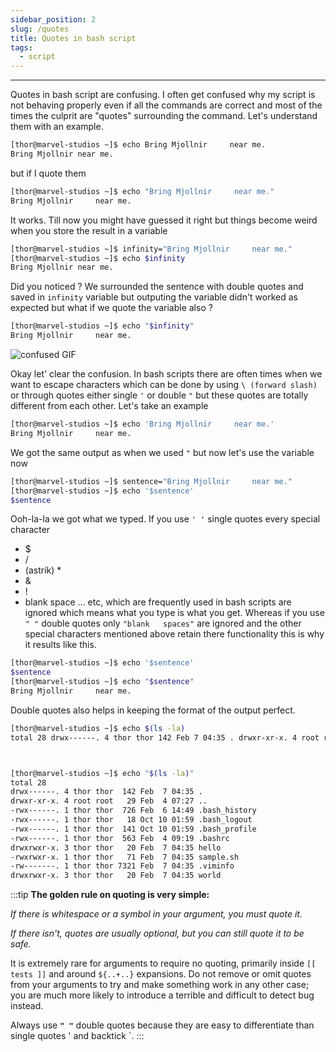 ```yaml
---
sidebar_position: 2
slug: /quotes
title: Quotes in bash script
tags: 
  - script
---
```


---
Quotes in bash script are confusing. I often get confused why my script is not behaving properly even if all the commands are correct and most of the times the culprit are "quotes" surrounding the command.
Let's understand them with an example.

```bash
[thor@marvel-studios ~]$ echo Bring Mjollnir     near me.
Bring Mjollnir near me.
```
but if I quote them 
```bash
[thor@marvel-studios ~]$ echo "Bring Mjollnir     near me."
Bring Mjollnir     near me.
```
It works. Till now you might have guessed it right but things become weird when you store the result in a variable

```bash
[thor@marvel-studios ~]$ infinity="Bring Mjollnir     near me."
[thor@marvel-studios ~]$ echo $infinity
Bring Mjollnir near me.
```

Did you noticed ? We surrounded the sentence with double quotes and saved in `infinity` variable but outputing the variable didn't worked as expected but what if we quote the variable also ?

```bash
[thor@marvel-studios ~]$ echo "$infinity"
Bring Mjollnir     near me.
```
![confused GIF](https://c.tenor.com/2f31yo7eV6kAAAAC/confused-confusion.gif)

Okay let' clear the confusion. In bash scripts there are often times when we want to escape characters which can be done by using `\ (forward slash)` or through quotes either single `'` or double `"` but these quotes are totally different from each other. Let's take an example

```bash
[thor@marvel-studios ~]$ echo 'Bring Mjollnir     near me.'
Bring Mjollnir     near me.
```
We got the same output as when we used `"` but now let's use the variable now

```bash
[thor@marvel-studios ~]$ sentence="Bring Mjollnir     near me."
[thor@marvel-studios ~]$ echo '$sentence'
$sentence
```
Ooh-la-la we got what we typed. If you use `' '` single quotes every special character
- $
- /
- (astrik) *
- &
- !
- blank space ... etc,
which are frequently used in bash scripts are ignored which means what you type is what you get. Whereas if you use `" "` double quotes only `"blank   spaces"` are ignored and the other special characters mentioned above retain there functionality this is why it results like this.
```bash
[thor@marvel-studios ~]$ echo '$sentence'
$sentence
[thor@marvel-studios ~]$ echo "$sentence"
Bring Mjollnir     near me.
```

Double quotes also helps in keeping the format of the output perfect.

```bash
[thor@marvel-studios ~]$ echo $(ls -la)
total 28 drwx------. 4 thor thor 142 Feb 7 04:35 . drwxr-xr-x. 4 root root 29 Feb 4 07:27 .. -rwx------. 1 thor thor 726 Feb 6 14:49 .bash_history -rwx------. 1 thor thor 18 Oct 10 01:59 .bash_logout -rwx------. 1 thor thor 141 Oct 10 01:59 .bash_profile -rwx------. 1 thor thor 563 Feb 4 09:19 .bashrc drwxrwxr-x. 3 thor thor 20 Feb 7 04:35 hello -rwxrwxr-x. 1 thor thor 71 Feb 7 04:35 sample.sh -rw-------. 1 thor thor 7321 Feb 7 04:35 .viminfo drwxrwxr-x. 3 thor thor 20 Feb 7 04:35 world



[thor@marvel-studios ~]$ echo "$(ls -la)"
total 28
drwx------. 4 thor thor  142 Feb  7 04:35 .
drwxr-xr-x. 4 root root   29 Feb  4 07:27 ..
-rwx------. 1 thor thor  726 Feb  6 14:49 .bash_history
-rwx------. 1 thor thor   18 Oct 10 01:59 .bash_logout
-rwx------. 1 thor thor  141 Oct 10 01:59 .bash_profile
-rwx------. 1 thor thor  563 Feb  4 09:19 .bashrc
drwxrwxr-x. 3 thor thor   20 Feb  7 04:35 hello
-rwxrwxr-x. 1 thor thor   71 Feb  7 04:35 sample.sh
-rw-------. 1 thor thor 7321 Feb  7 04:35 .viminfo
drwxrwxr-x. 3 thor thor   20 Feb  7 04:35 world
```

<!-- :::tip
Always use **`" "`** double quotes because they are easy to differentiate. single quotes ' and backtick ` are kind of hard to distinguish when you are debugging fast. And if you ever want to get ignore some special character like $ in " " you can use \ as
```bash
[thor@marvel-studios ~]$ echo "\$sentence"
$sentence
```
::: -->

:::tip
**The golden rule on quoting is very simple:**

_If there is whitespace or a symbol in your argument, you must quote it._

_If there isn't, quotes are usually optional, but you can still quote it to be safe._

It is extremely rare for arguments to require no quoting, primarily inside `[[ tests ]]` and around `${..+..}` expansions. Do not remove or omit quotes from your arguments to try and make something work in any other case; you are much more likely to introduce a terrible and difficult to detect bug instead.

Always use **`" "`** double quotes because they are easy to differentiate than single quotes ' and backtick `.
:::